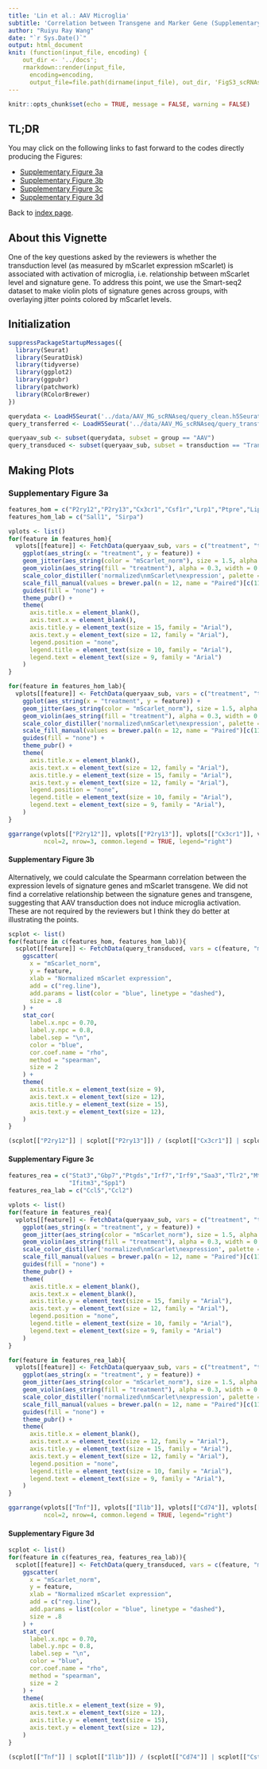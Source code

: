```yaml
---
title: 'Lin et al.: AAV Microglia'
subtitle: 'Correlation between Transgene and Marker Gene (Supplementary Figure 3)'
author: "Ruiyu Ray Wang"
date: "`r Sys.Date()`"
output: html_document
knit: (function(input_file, encoding) {
    out_dir <- '../docs';
    rmarkdown::render(input_file,
      encoding=encoding,
      output_file=file.path(dirname(input_file), out_dir, 'FigS3_scRNAseq_corr.html'))})
---
```


```r
knitr::opts_chunk$set(echo = TRUE, message = FALSE, warning = FALSE)
```

## TL;DR

You may click on the following links to fast forward to the codes directly producing the Figures:

  - [Supplementary Figure 3a](#FigS3a)
  - [Supplementary Figure 3b](#FigS3b)
  - [Supplementary Figure 3c](#FigS3c)
  - [Supplementary Figure 3d](#FigS3d)

Back to [index page](https://ruiyuraywang.github.io/Lin_AAV_Microglia_public/index.html).

## About this Vignette

One of the key questions asked by the reviewers is whether the transduction level (as measured by mScarlet expression mScarlet) is associated with activation of microglia, i.e. relationship between mScarlet level and signature gene. To address this point, we use the Smart-seq2 dataset to make violin plots of signature genes across groups, with overlaying jitter points colored by mScarlet levels.

## Initialization

```r
suppressPackageStartupMessages({
  library(Seurat)
  library(SeuratDisk)
  library(tidyverse)
  library(ggplot2)
  library(ggpubr)
  library(patchwork)
  library(RColorBrewer)
})
```

```r
querydata <- LoadH5Seurat('../data/AAV_MG_scRNAseq/query_clean.h5Seurat', verbose = F)
query_transferred <- LoadH5Seurat('../data/AAV_MG_scRNAseq/query_transferred.h5Seurat', verbose = F)
```

```r
queryaav_sub <- subset(querydata, subset = group == "AAV")
query_transduced <- subset(queryaav_sub, subset = transduction == "Transduced")
```

## Making Plots

### Supplementary Figure 3a {#FigS3a}

```r
features_hom = c("P2ry12","P2ry13","Cx3cr1","Csf1r","Lrp1","Ptpre","Lipa","Ets1")
features_hom_lab = c("Sall1", "Sirpa")

vplots <- list()
for(feature in features_hom){
  vplots[[feature]] <- FetchData(queryaav_sub, vars = c("treatment", "transduction", feature, "mScarlet_norm")) %>%
    ggplot(aes_string(x = "treatment", y = feature)) + 
    geom_jitter(aes_string(color = "mScarlet_norm"), size = 1.5, alpha = 1, width = 0.20) + 
    geom_violin(aes_string(fill = "treatment"), alpha = 0.3, width = 0.6) +
    scale_color_distiller('normalized\nmScarlet\nexpression', palette = "Reds", direction = 1) +
    scale_fill_manual(values = brewer.pal(n = 12, name = "Paired")[c(11,7)]) +
    guides(fill = "none") +
    theme_pubr() +
    theme(
      axis.title.x = element_blank(),
      axis.text.x = element_blank(),
      axis.title.y = element_text(size = 15, family = "Arial"),
      axis.text.y = element_text(size = 12, family = "Arial"),
      legend.position = "none",
      legend.title = element_text(size = 10, family = "Arial"),
      legend.text = element_text(size = 9, family = "Arial")
    )
}

for(feature in features_hom_lab){
  vplots[[feature]] <- FetchData(queryaav_sub, vars = c("treatment", "transduction", feature, "mScarlet_norm")) %>%
    ggplot(aes_string(x = "treatment", y = feature)) + 
    geom_jitter(aes_string(color = "mScarlet_norm"), size = 1.5, alpha = 1, width = 0.20) + 
    geom_violin(aes_string(fill = "treatment"), alpha = 0.3, width = 0.6) +
    scale_color_distiller('normalized\nmScarlet\nexpression', palette = "Reds", direction = 1) +
    scale_fill_manual(values = brewer.pal(n = 12, name = "Paired")[c(11,7)]) +
    guides(fill = "none") +
    theme_pubr() +
    theme(
      axis.title.x = element_blank(),
      axis.text.x = element_text(size = 12, family = "Arial"),
      axis.title.y = element_text(size = 15, family = "Arial"),
      axis.text.y = element_text(size = 12, family = "Arial"),
      legend.position = "none",
      legend.title = element_text(size = 10, family = "Arial"),
      legend.text = element_text(size = 9, family = "Arial"),
    )
}
```
```r
ggarrange(vplots[["P2ry12"]], vplots[["P2ry13"]], vplots[["Cx3cr1"]], vplots[["Csf1r"]], vplots[["Sall1"]], vplots[["Sirpa"]], 
          ncol=2, nrow=3, common.legend = TRUE, legend="right")
```

#### Supplementary Figure 3b {#FigS3b}

Alternatively, we could calculate the Spearmann correlation between the expression levels of signature genes and mScarlet transgene. We did not find a correlative relationship between the signature genes and transgene, suggesting that AAV transduction does not induce microglia activation. These are not required by the reviewers but I think they do better at illustrating the points.
```r
scplot <- list()
for(feature in c(features_hom, features_hom_lab)){
  scplot[[feature]] <- FetchData(query_transduced, vars = c(feature, "mScarlet_norm")) %>%
    ggscatter(
      x = "mScarlet_norm",
      y = feature,
      xlab = "Normalized mScarlet expression",
      add = c("reg.line"),
      add.params = list(color = "blue", linetype = "dashed"),
      size = .8
    ) +
    stat_cor(
      label.x.npc = 0.70,
      label.y.npc = 0.8,
      label.sep = "\n",
      color = "blue",
      cor.coef.name = "rho",
      method = "spearman",
      size = 2
    ) +
    theme(
      axis.title.x = element_text(size = 9),
      axis.text.x = element_text(size = 12),
      axis.title.y = element_text(size = 15),
      axis.text.y = element_text(size = 12),
    )
}
```
```r
(scplot[["P2ry12"]] | scplot[["P2ry13"]]) / (scplot[["Cx3cr1"]] | scplot[["Csf1r"]]) / (scplot[["Sall1"]] | scplot[["Sirpa"]])
```

#### Supplementary Figure 3c {#FigS3c}

```r
features_rea = c("Stat3","Gbp7","Ptgds","Irf7","Irf9","Saa3","Tlr2","Mt1","Mt2","Cd74","Lcn2","Tnf","Il1b","Cst7","Cxcl10",
                 "Ifitm3","Spp1")
features_rea_lab = c("Ccl5","Ccl2")

vplots <- list()
for(feature in features_rea){
  vplots[[feature]] <- FetchData(queryaav_sub, vars = c("treatment", "transduction", feature, "mScarlet_norm")) %>%
    ggplot(aes_string(x = "treatment", y = feature)) + 
    geom_jitter(aes_string(color = "mScarlet_norm"), size = 1.5, alpha = 1, width = 0.20) + 
    geom_violin(aes_string(fill = "treatment"), alpha = 0.3, width = 0.6) +
    scale_color_distiller('normalized\nmScarlet\nexpression', palette = "Reds", direction = 1) +
    scale_fill_manual(values = brewer.pal(n = 12, name = "Paired")[c(11,7)]) +
    guides(fill = "none") +
    theme_pubr() +
    theme(
      axis.title.x = element_blank(),
      axis.text.x = element_blank(),
      axis.title.y = element_text(size = 15, family = "Arial"),
      axis.text.y = element_text(size = 12, family = "Arial"),
      legend.position = "none",
      legend.title = element_text(size = 10, family = "Arial"),
      legend.text = element_text(size = 9, family = "Arial")
    )
}

for(feature in features_rea_lab){
  vplots[[feature]] <- FetchData(queryaav_sub, vars = c("treatment", "transduction", feature, "mScarlet_norm")) %>%
    ggplot(aes_string(x = "treatment", y = feature)) + 
    geom_jitter(aes_string(color = "mScarlet_norm"), size = 1.5, alpha = 1, width = 0.20) + 
    geom_violin(aes_string(fill = "treatment"), alpha = 0.3, width = 0.6) +
    scale_color_distiller('normalized\nmScarlet\nexpression', palette = "Reds", direction = 1) +
    scale_fill_manual(values = brewer.pal(n = 12, name = "Paired")[c(11,7)]) +
    guides(fill = "none") +
    theme_pubr() +
    theme(
      axis.title.x = element_blank(),
      axis.text.x = element_text(size = 12, family = "Arial"),
      axis.title.y = element_text(size = 15, family = "Arial"),
      axis.text.y = element_text(size = 12, family = "Arial"),
      legend.position = "none",
      legend.title = element_text(size = 10, family = "Arial"),
      legend.text = element_text(size = 9, family = "Arial"),
    )
}
```
```r
ggarrange(vplots[["Tnf"]], vplots[["Il1b"]], vplots[["Cd74"]], vplots[["Cst7"]], vplots[["Spp1"]], vplots[["Irf9"]], vplots[["Ccl2"]], vplots[["Ccl5"]], 
          ncol=2, nrow=4, common.legend = TRUE, legend="right")
```

#### Supplementary Figure 3d {#FigS3d}

```r
scplot <- list()
for(feature in c(features_rea, features_rea_lab)){
  scplot[[feature]] <- FetchData(query_transduced, vars = c(feature, "mScarlet_norm")) %>%
    ggscatter(
      x = "mScarlet_norm",
      y = feature,
      xlab = "Normalized mScarlet expression",
      add = c("reg.line"),
      add.params = list(color = "blue", linetype = "dashed"),
      size = .8
    ) +
    stat_cor(
      label.x.npc = 0.70,
      label.y.npc = 0.8,
      label.sep = "\n",
      color = "blue",
      cor.coef.name = "rho",
      method = "spearman",
      size = 2
    ) +
    theme(
      axis.title.x = element_text(size = 9),
      axis.text.x = element_text(size = 12),
      axis.title.y = element_text(size = 15),
      axis.text.y = element_text(size = 12),
    )
}
```
```r
(scplot[["Tnf"]] | scplot[["Il1b"]]) / (scplot[["Cd74"]] | scplot[["Cst7"]]) / (scplot[["Spp1"]] | scplot[["Irf9"]]) / (scplot[["Ccl2"]] | scplot[["Ccl5"]])
```
